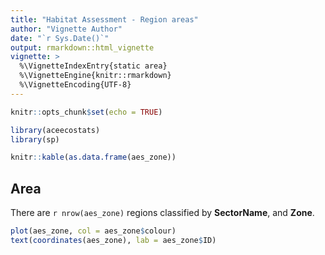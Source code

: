 ```yaml
---
title: "Habitat Assessment - Region areas"
author: "Vignette Author"
date: "`r Sys.Date()`"
output: rmarkdown::html_vignette
vignette: >
  %\VignetteIndexEntry{static area}
  %\VignetteEngine{knitr::rmarkdown}
  %\VignetteEncoding{UTF-8}
---
```



```r
knitr::opts_chunk$set(echo = TRUE)
```
```r
library(aceecostats)
library(sp)


```

```r
knitr::kable(as.data.frame(aes_zone))
```

## Area

There are `r nrow(aes_zone)` regions classified by   **SectorName**,  and **Zone**.

```r
plot(aes_zone, col = aes_zone$colour)
text(coordinates(aes_zone), lab = aes_zone$ID)
```
